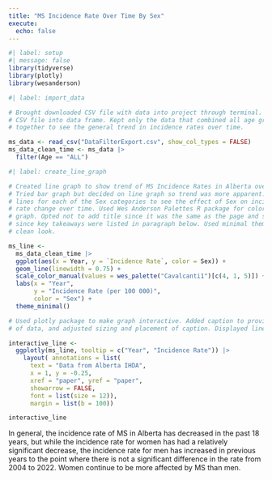 ```yaml
---
title: "MS Incidence Rate Over Time By Sex"
execute: 
  echo: false
---
```


```r
#| label: setup
#| message: false
library(tidyverse)
library(plotly)
library(wesanderson)
```

```r
#| label: import_data

# Brought downloaded CSV file with data into project through terminal. Turned
# CSV file into data frame. Kept only the data that combined all age groups
# together to see the general trend in incidence rates over time.

ms_data <- read_csv("DataFilterExport.csv", show_col_types = FALSE)
ms_data_clean_time <- ms_data |>
  filter(Age == "ALL")
```

```r
#| label: create_line_graph

# Created line graph to show trend of MS Incidence Rates in Alberta over time.
# Tried bar graph but decided on line graph so trend was more apparent. Created
# lines for each of the Sex categories to see the effect of Sex on incidence
# rate change over time. Used Wes Anderson Palettes R package for colors in line
# graph. Opted not to add title since it was the same as the page and subtitle
# since key takeaways were listed in paragraph below. Used minimal theme for
# clean look.

ms_line <-
  ms_data_clean_time |>
  ggplot(aes(x = Year, y = `Incidence Rate`, color = Sex)) +
  geom_line(linewidth = 0.75) +
  scale_color_manual(values = wes_palette("Cavalcanti1")[c(4, 1, 5)]) +
  labs(x = "Year", 
       y = "Incidence Rate (per 100 000)", 
       color = "Sex") +
  theme_minimal()

# Used plotly package to make graph interactive. Added caption to provide source
# of data, and adjusted sizing and placement of caption. Displayed line graph.

interactive_line <- 
  ggplotly(ms_line, tooltip = c("Year", "Incidence Rate")) |>
    layout( annotations = list(
      text = "Data from Alberta IHDA",
      x = 1, y = -0.25,
      xref = "paper", yref = "paper",
      showarrow = FALSE,
      font = list(size = 12)), 
      margin = list(b = 100))

interactive_line
```

In general, the incidence rate of MS in Alberta has decreased in the past 18 years, but while the incidence rate for women has had a relatively significant decrease, the incidence rate for men has increased in previous years to the point where there is not a significant difference in the rate from 2004 to 2022. Women continue to be more affected by MS than men. 
